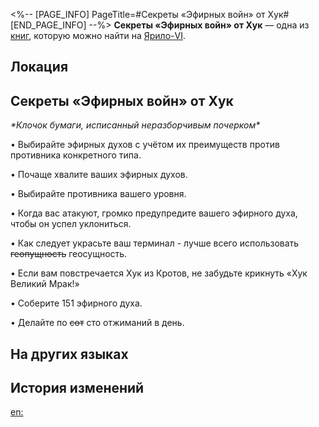 <%-- [PAGE_INFO]
PageTitle=#Секреты «Эфирных войн» от Хук#
[END_PAGE_INFO] --%>
{{Дополнить}}
{{Книга Инфобокс
|id           = 256
|Название     = 
|Изображение  = Иконка Книга.png
|Мир          = Ярило-VI
|Томов        = 1
|Автор        = <!--нужно добавить-->
|Описание     = Указания от таинственного элитного игрока. Говорят, что любой, кто поймёт их, сможет достичь вершины чемпионата.
|Том1         = {{tx}}
|Источник1    = {{tx|Отсутствует источник}}
|Персонажи    = 
|Фракции      = 
}}
'''Секреты «Эфирных войн» от Хук''' — одна из [[Книги|книг]], которую можно найти на [[Ярило-VI]].

==Локация==
{{Отметка карты|<!--название карты-->|<!--id отметки-->}}

==Секреты «Эфирных войн» от Хук==
''*Клочок бумаги, исписанный неразборчивым почерком*''

{{Размер|+2|Это <s>скелеты</s> секреты «Эфирных войн» от Хук Великий Мрак. Следуйте указаниям, и однажды вы станете Мастером Эфирных войн!}}


• Выбирайте эфирных духов с учётом их преимуществ против противника конкретного типа.

• Почаще хвалите ваших эфирных духов.

• Выбирайте противника вашего уровня.

• Когда вас атакуют, громко предупредите вашего эфирного духа, чтобы он успел уклониться.

• Как следует украсьте ваш терминал - лучше всего использовать <s>геопущность</s> геосущность.

• Если вам повстречается Хук из Кротов, не забудьте крикнуть «Хук Великий Мрак!»

• Соберите 151 эфирного духа.

• Делайте по <s>сот</s> сто отжиманий в день.


{{Размер|+2|Если ничего не помогает, десять раз произнесите вслух «Хук Великий Мрак» и каждую <s>сряду сриду серду</s> среду подносите Кротам по пачке белоснежных хрустящих леденцов.}}

==На других языках==
{{На других языках
|en   = Hook's Aetherium Wars Secrets
|zhs  = 虎克的以太战线大秘籍
|zht  = 虎克的《乙太戰線》大秘籍
|ja   = フックのエーテル戦線必勝の書
|ko   = 후크의 에테르 배틀 대비전
|es   = Secretos de Guerras Etéreas de Hook
|fr   = Trucs et astuces de Hook pour jouer aux Guerres de l'étherium
|ru   = Секреты «Эфирных войн» от Хук
|th   = เคล็ดลับแนวรบ Aetherium ของ Hook
|vi   = Bí Kíp Cuộc Chiến Aetherium Của Hook
|de   = Hooks Guide zu Ätheriumkrieg
|id   = Rahasia Perang Aetherium dari Hook
|pt   = Segredos das Guerras de Aetherium da Hook
}}

==История изменений==
{{История изменений|3.5}}

[[en:]]